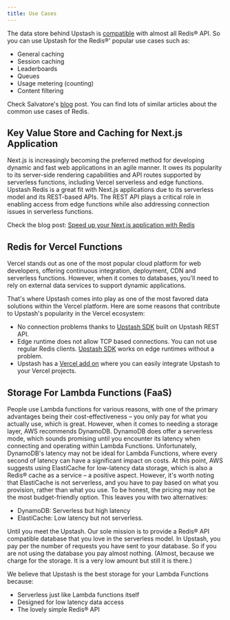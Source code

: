 ```yaml
---
title: Use Cases
---
```


The data store behind Upstash is [compatible](../overall/rediscompatibility)
with almost all Redis® API. So you can use Upstash for the Redis®' popular use
cases such as:

- General caching
- Session caching
- Leaderboards
- Queues
- Usage metering (counting)
- Content filtering

Check Salvatore's [blog](http://antirez.com/post/take-advantage-of-redis-adding-it-to-your-stack.html) post. You can find lots of similar articles about the common use cases of Redis.

## Key Value Store and Caching for Next.js Application

Next.js is increasingly becoming the preferred method for developing dynamic and fast web applications in an agile manner. It owes its popularity to its server-side rendering capabilities and API routes supported by serverless functions, including Vercel serverless and edge functions. Upstash Redis is a great fit with Next.js applications due to its serverless model and its REST-based APIs. The REST API plays a critical role in enabling access from edge functions while also addressing connection issues in serverless functions.

Check the blog post:
[Speed up your Next.js application with Redis](https://upstash.com/blog/nextjs-caching-with-redis)

## Redis for Vercel Functions

Vercel stands out as one of the most popular cloud platform for web developers, offering continuous integration, deployment, CDN and serverless functions. However, when it comes to databases, you'll need to rely on external data services to support dynamic applications.

That's where Upstash comes into play as one of the most favored data solutions within the Vercel platform. Here are some reasons that contribute to Upstash's popularity in the Vercel ecosystem:

- No connection problems thanks to
  [Upstash SDK](https://github.com/upstash/upstash-redis) built on Upstash REST
  API.
- Edge runtime does not allow TCP based connections. You can not use regular
  Redis clients. [Upstash SDK](https://github.com/upstash/upstash-redis) works
  on edge runtimes without a problem.
- Upstash has a [Vercel add on](https://vercel.com/integrations/upstash) where
  you can easily integrate Upstash to your Vercel projects.

## Storage For Lambda Functions (FaaS)

People use Lambda functions for various reasons, with one of the primary advantages being their cost-effectiveness – you only pay for what you actually use, which is great. However, when it comes to needing a storage layer, AWS recommends DynamoDB. DynamoDB does offer a serverless mode, which sounds promising until you encounter its latency when connecting and operating within Lambda Functions. Unfortunately, DynamoDB's latency may not be ideal for Lambda Functions, where every second of latency can have a significant impact on costs. At this point, AWS suggests using ElastiCache for low-latency data storage, which is also a Redis® cache as a service – a positive aspect. However, it's worth noting that ElastiCache is not serverless, and you have to pay based on what you provision, rather than what you use. To be honest, the pricing may not be the most budget-friendly option. This leaves you with two alternatives:

- DynamoDB: Serverless but high latency
- ElastiCache: Low latency but not serverless.

Until you meet the Upstash. Our sole mission is to provide a Redis® API
compatible database that you love in the serverless model. In Upstash, you pay
per the number of requests you have sent to your database. So if you are not
using the database you pay almost nothing. (Almost, because we charge for the
storage. It is a very low amount but still it is there.)

We believe that Upstash is the best storage for your Lambda Functions because:

- Serverless just like Lambda functions itself
- Designed for low latency data access
- The lovely simple Redis® API
